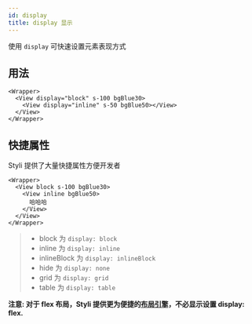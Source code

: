 ```yaml
---
id: display
title: display 显示
---
```


使用 `display` 可快速设置元素表现方式

## 用法

```tsx live
<Wrapper>
  <View display="block" s-100 bgBlue30>
    <View display="inline" s-50 bgBlue50></View>
  </View>
</Wrapper>
```

## 快捷属性

Styli 提供了大量快捷属性方便开发者

```tsx live
<Wrapper>
  <View block s-100 bgBlue30>
    <View inline bgBlue50>
      哈哈哈
    </View>
  </View>
</Wrapper>
```

> - block 为 `display: block`
> - inline 为 `display: inline`
> - inlineBlock 为 `display: inlineBlock`
> - hide 为 `display: none`
> - grid 为 `display: grid`
> - table 为 `display: table`

**注意: 对于 flex 布局，Styli 提供更为便捷的[布局引擎](layout-engine)，不必显示设置 display: flex.**

